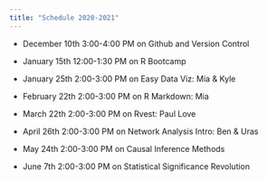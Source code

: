 ```yaml
---
title: "Schedule 2020-2021"
---
```


- December 10th 3:00-4:00 PM on Github and Version Control

- January 15th 12:00-1:30 PM on R Bootcamp

- January 25th 2:00-3:00 PM on Easy Data Viz: Mia & Kyle

- February 22th 2:00-3:00 PM on R Markdown: Mia

- March 22th 2:00-3:00 PM on Rvest: Paul Love

- April 26th 2:00-3:00 PM on Network Analysis Intro: Ben & Uras

- May 24th 2:00-3:00 PM on Causal Inference Methods

- June 7th 2:00-3:00 PM on Statistical Significance Revolution